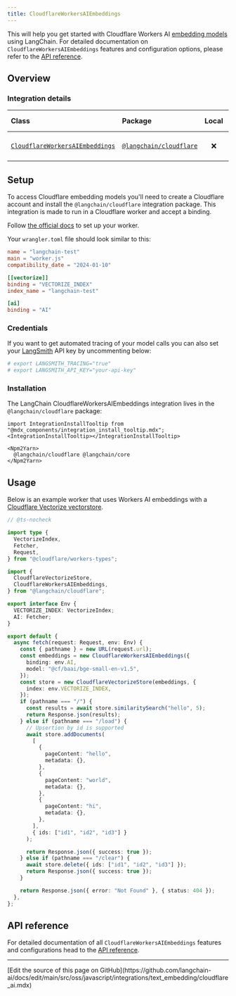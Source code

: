 ```yaml
---
title: CloudflareWorkersAIEmbeddings
---
```


This will help you get started with Cloudflare Workers AI [embedding models](/oss/javascript/integrations/text_embedding) using LangChain. For detailed documentation on `CloudflareWorkersAIEmbeddings` features and configuration options, please refer to the [API reference](https://api.js.langchain.com/classes/langchain_cloudflare.CloudflareWorkersAIEmbeddings.html).

## Overview

### Integration details

| Class | Package | Local | Py support | Downloads | Version |
| :--- | :--- | :---: | :---: |  :---: | :---: |
| [`CloudflareWorkersAIEmbeddings`](https://api.js.langchain.com/classes/langchain_cloudflare.CloudflareWorkersAIEmbeddings.html) | [`@langchain/cloudflare`](https://npmjs.com/@langchain/cloudflare) | ❌ | ❌ | ![NPM - Downloads](https://img.shields.io/npm/dm/@langchain/cloudflare?style=flat-square&label=%20&) | ![NPM - Version](https://img.shields.io/npm/v/@langchain/cloudflare?style=flat-square&label=%20&) |

## Setup

To access Cloudflare embedding models you'll need to create a Cloudflare account and install the `@langchain/cloudflare` integration package. This integration is made to run in a Cloudflare worker and accept a binding.

Follow [the official docs](https://developers.cloudflare.com/workers-ai/get-started/workers-wrangler/) to set up your worker.

Your `wrangler.toml` file should look similar to this:

```toml
name = "langchain-test"
main = "worker.js"
compatibility_date = "2024-01-10"

[[vectorize]]
binding = "VECTORIZE_INDEX"
index_name = "langchain-test"

[ai]
binding = "AI"
```

### Credentials

If you want to get automated tracing of your model calls you can also set your [LangSmith](https://docs.smith.langchain.com/) API key by uncommenting below:

```bash
# export LANGSMITH_TRACING="true"
# export LANGSMITH_API_KEY="your-api-key"
```

### Installation

The LangChain CloudflareWorkersAIEmbeddings integration lives in the `@langchain/cloudflare` package:

```{=mdx}
import IntegrationInstallTooltip from "@mdx_components/integration_install_tooltip.mdx";
<IntegrationInstallTooltip></IntegrationInstallTooltip>

<Npm2Yarn>
  @langchain/cloudflare @langchain/core
</Npm2Yarn>
```

## Usage

Below is an example worker that uses Workers AI embeddings with a [Cloudflare Vectorize vectorstore](/oss/javascript/integrations/vectorstores/cloudflare_vectorize/).

```typescript
// @ts-nocheck

import type {
  VectorizeIndex,
  Fetcher,
  Request,
} from "@cloudflare/workers-types";

import {
  CloudflareVectorizeStore,
  CloudflareWorkersAIEmbeddings,
} from "@langchain/cloudflare";

export interface Env {
  VECTORIZE_INDEX: VectorizeIndex;
  AI: Fetcher;
}

export default {
  async fetch(request: Request, env: Env) {
    const { pathname } = new URL(request.url);
    const embeddings = new CloudflareWorkersAIEmbeddings({
      binding: env.AI,
      model: "@cf/baai/bge-small-en-v1.5",
    });
    const store = new CloudflareVectorizeStore(embeddings, {
      index: env.VECTORIZE_INDEX,
    });
    if (pathname === "/") {
      const results = await store.similaritySearch("hello", 5);
      return Response.json(results);
    } else if (pathname === "/load") {
      // Upsertion by id is supported
      await store.addDocuments(
        [
          {
            pageContent: "hello",
            metadata: {},
          },
          {
            pageContent: "world",
            metadata: {},
          },
          {
            pageContent: "hi",
            metadata: {},
          },
        ],
        { ids: ["id1", "id2", "id3"] }
      );

      return Response.json({ success: true });
    } else if (pathname === "/clear") {
      await store.delete({ ids: ["id1", "id2", "id3"] });
      return Response.json({ success: true });
    }

    return Response.json({ error: "Not Found" }, { status: 404 });
  },
};
```

## API reference

For detailed documentation of all `CloudflareWorkersAIEmbeddings` features and configurations head to the [API reference](https://api.js.langchain.com/classes/langchain_cloudflare.CloudflareWorkersAIEmbeddings.html).

---

<Callout icon="pen-to-square" iconType="regular">
  [Edit the source of this page on GitHub](https://github.com/langchain-ai/docs/edit/main/src/oss/javascript/integrations/text_embedding/cloudflare_ai.mdx)
</Callout>

